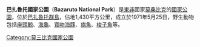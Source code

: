 {{Infobox Protected area
| name            = 巴扎魯托國家公園
| photo           = Bazaruto island.jpg
| photo_width     = 200
| photo_caption   = 
| iucn_category   = II
| map             = Mozambique
| map_caption     = 
| map_width       = 200
| locator_x       = 
| locator_y       = 
| location        = {{MOZ}}
| nearest_city    = 
| lat_d  = 21.665724 | lat_NS =  S
| long_d = 35.465927 | long_EW = E
| area            = 1,430平方公里
| established     = 1971年5月25日
| visitation_num  = 
| visitation_year = 
| governing_body  = 
}}

'''巴扎魯托國家公園'''（'''Bazaruto National Park'''）是[[東非|東非]]國家[[莫桑比克|莫桑比克]]的[[國家公園|國家公園]]，位於[[巴扎魯托群島|巴扎魯托群島]]，佔地1,430平方公里，成立於1971年5月25日，野生動物包括[[座頭鯨|座頭鯨]]、[[海龜|海龜]]、[[寬吻海豚屬|寬吻海豚]]、[[旗魚|旗魚]]、[[梭子魚|梭子魚]]等。

{{Mozambique-stub}}
{{DEFAULTSORT:Bazaruto}}
[[Category:莫三比克國家公園|Category:莫三比克國家公園]]